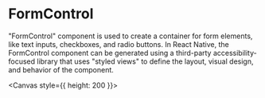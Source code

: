 
<Meta title="components/FormControl" />

# FormControl

"FormControl" component is used to create a container for form elements, like text inputs, checkboxes, and radio buttons. In React Native, the FormControl component can be generated using a third-party accessibility-focused library that uses "styled views" to define the layout, visual design, and behavior of the component.

<Canvas style={{ height: 200 }}>
  <Story id="components-stories-formcontrol--form-control-story" />
</Canvas>
